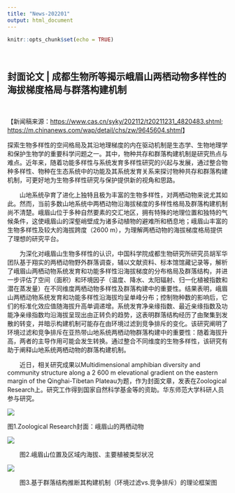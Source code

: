```yaml
---
title: "News-202201"
output: html_document
---
```


```r
knitr::opts_chunk$set(echo = TRUE)
```

<br>

<div align="center">
## 封面论文 | 成都生物所等揭示峨眉山两栖动物多样性的海拔梯度格局与群落构建机制
</div>
<br>

【新闻稿来源：<https://www.cas.cn/syky/202112/t20211231_4820483.shtml>; <https://m.chinanews.com/wap/detail/chs/zw/9645604.shtml>】

探索生物多样性的空间格局及其沿地理梯度的内在驱动机制是生态学、生物地理学和保护生物学的重要科学问题之一。其中，物种共存和群落构建机制是研究热点与难点。近年来，随着功能多样性与系统发育多样性研究的兴起与发展，通过整合物种多样性、物种在生态系统中的功能及其系统发育关系来探讨物种共存和群落构建机制，可更好地为生物多样性研究与保护提供新的视角和思路。

　　山地系统孕育了进化上独特且极为丰富的生物多样性，对两栖动物来说尤其如此。然而，当前多数山地系统中两栖动物沿海拔梯度的多样性格局及群落构建机制尚不清楚。峨眉山位于多种自然要素的交汇地区，拥有特殊的地理位置和独特的气候条件，这使峨眉山的深壑峭壁成为诸多动植物的避难所和栖息地；峨眉山丰富的生物多样性及较大的海拔跨度（2600 m），为理解两栖动物的海拔梯度格局提供了理想的研究平台。

　　为深化对峨眉山生物多样性的认识，中国科学院成都生物研究所研究员胡军华团队基于翔实的两栖动物野外群落调查，辅以文献资料、标本馆馆藏记录等，解析了峨眉山两栖动物系统发育和功能多样性沿海拔梯度的分布格局及群落结构，并进一步评估了空间（面积）和环境因子（温度、降水、太阳辐射、归一化植被指数和潜在蒸发量）在不同维度两栖动物多样性及群落构建中的重要性。结果表明，峨眉山两栖动物系统发育和功能多样性沿海拔均呈单峰分布；控制物种数的影响后，它们的标准化效应值随海拔升高单调递增。系统发育净亲缘指数、最近亲缘指数及功能净亲缘指数均沿海拔呈现出由正转负的趋势，这表明群落结构经历了由聚集到发散的转变，并暗示构建机制可能存在由环境过滤到竞争排斥的变化。该研究阐明了环境过滤和竞争排斥在亚热带山地系统两栖动物群落构建中的重要性：随着海拔升高，两者的主导作用可能会发生转换。通过整合不同维度的生物多样性，该研究有助于阐释山地系统两栖动物的群落构建机制。

　　近日，相关研究成果以Multidimensional amphibian diversity and community structure along a 2 600 m elevational gradient on the eastern margin of the Qinghai-Tibetan Plateau为题，作为封面文章，发表在Zoological Research上。研究工作得到国家自然科学基金等的资助。华东师范大学科研人员参与研究。

<div align="center">
![](Pictures/News/News202201-1.png)

图1.Zoological Research封面：峨眉山的两栖动物


![](Pictures/News/News202201-2.jpg)

　　图2.峨眉山位置及区域内海拔、主要植被类型状况


![](Pictures/News/News202201-3.jpg)

　　图3.基于群落结构推断其构建机制（环境过滤vs.竞争排斥）的理论框架图
</div>
<br>

